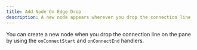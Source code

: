 ```yaml
---
title: Add Node On Edge Drop
description: A new node appears wherever you drop the connection line
---
```


You can create a new node when you drop the connection line on the pane by using the `onConnectStart` and `onConnectEnd` handlers.

<RemoteCodeViewer route="examples/nodes/add-node-on-edge-drop" framework="svelte" />
